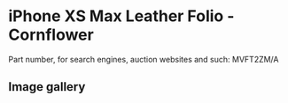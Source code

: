 
# iPhone XS Max Leather Folio - Cornflower

Part number, for search engines, auction websites and such: MVFT2ZM/A

## Image gallery

<div style={{ width: '100%', maxWidth: '768px' }}>
<GalleryComponent
    images={[
      {
        original: "/everysource/MVFT2.webp",
        thumbnail: "/everypreview/MVFT2.webp",
      },
      {
        original: "/everysource/MVFT2_AV1_GOLD.webp",
        thumbnail: "/everypreview/MVFT2_AV1_GOLD.webp",
      },
      {
        original: "/everysource/MVFT2_AV1_SILVER.webp",
        thumbnail: "/everypreview/MVFT2_AV1_SILVER.webp",
      },
      {
        original: "/everysource/MVFT2_AV1_SPACE_GRAY.webp",
        thumbnail: "/everypreview/MVFT2_AV1_SPACE_GRAY.webp",
      },
      {
        original: "/everysource/MVFT2_AV2.webp",
        thumbnail: "/everypreview/MVFT2_AV2.webp",
      }
    ]}
  />
</div>